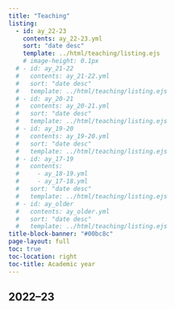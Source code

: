 ```yaml
---
title: "Teaching"
listing:
  - id: ay_22-23
    contents: ay_22-23.yml
    sort: "date desc"
    template: ../html/teaching/listing.ejs
    # image-height: 0.1px
  # - id: ay_21-22
  #   contents: ay_21-22.yml
  #   sort: "date desc"
  #   template: ../html/teaching/listing.ejs
  # - id: ay_20-21
  #   contents: ay_20-21.yml
  #   sort: "date desc"
  #   template: ../html/teaching/listing.ejs
  # - id: ay_19-20
  #   contents: ay_19-20.yml
  #   sort: "date desc"
  #   template: ../html/teaching/listing.ejs
  # - id: ay_17-19
  #   contents: 
  #     - ay_18-19.yml
  #     - ay_17-18.yml
  #   sort: "date desc"
  #   template: ../html/teaching/listing.ejs
  # - id: ay_older
  #   contents: ay_older.yml
  #   sort: "date desc"
  #   template: ../html/teaching/listing.ejs
title-block-banner: "#00bc8c"
page-layout: full
toc: true
toc-location: right
toc-title: Academic year
---
```


## 2022–23

:::{#ay_22-23}
:::

<!-- ## 2021–22 -->

<!-- :::{#ay_21-22} -->
<!-- ::: -->

<!-- ## 2020–21 -->

<!-- :::{#ay_20-21} -->
<!-- ::: -->

<!-- ## 2019–20 -->

<!-- :::{#ay_19-20} -->
<!-- ::: -->

<!-- ## 2017–19 -->

<!-- :::{#ay_17-19} -->
<!-- ::: -->

<!-- ## 2007–15 -->

<!-- :::{#ay_older} -->
<!-- ::: -->
